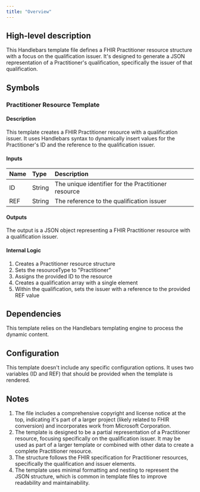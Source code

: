```yaml
---
title: "Overview"
---
```


## High-level description
This Handlebars template file defines a FHIR Practitioner resource structure with a focus on the qualification issuer. It's designed to generate a JSON representation of a Practitioner's qualification, specifically the issuer of that qualification.

## Symbols

### Practitioner Resource Template
#### Description
This template creates a FHIR Practitioner resource with a qualification issuer. It uses Handlebars syntax to dynamically insert values for the Practitioner's ID and the reference to the qualification issuer.

#### Inputs
| Name | Type | Description |
|:-----|:-----|:------------|
| ID | String | The unique identifier for the Practitioner resource |
| REF | String | The reference to the qualification issuer |

#### Outputs
The output is a JSON object representing a FHIR Practitioner resource with a qualification issuer.

#### Internal Logic
1. Creates a Practitioner resource structure
2. Sets the resourceType to "Practitioner"
3. Assigns the provided ID to the resource
4. Creates a qualification array with a single element
5. Within the qualification, sets the issuer with a reference to the provided REF value

## Dependencies
This template relies on the Handlebars templating engine to process the dynamic content.

## Configuration
This template doesn't include any specific configuration options. It uses two variables (ID and REF) that should be provided when the template is rendered.

## Notes
1. The file includes a comprehensive copyright and license notice at the top, indicating it's part of a larger project (likely related to FHIR conversion) and incorporates work from Microsoft Corporation.
2. The template is designed to be a partial representation of a Practitioner resource, focusing specifically on the qualification issuer. It may be used as part of a larger template or combined with other data to create a complete Practitioner resource.
3. The structure follows the FHIR specification for Practitioner resources, specifically the qualification and issuer elements.
4. The template uses minimal formatting and nesting to represent the JSON structure, which is common in template files to improve readability and maintainability.